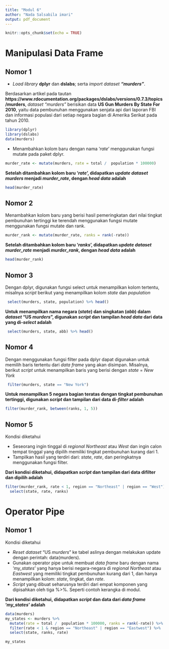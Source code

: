 ```yaml
---
title: "Modul 6"
author: "Nada Salsabila imari"
output: pdf_document
---
```


```r
knitr::opts_chunk$set(echo = TRUE)
```

# Manipulasi Data Frame
## Nomor 1

- *Load library* **dplyr** dan **dslabs**; serta *import dataset* ***"murders"***.

Berdasarkan artikel pada tautan **https://www.rdocumentation.org/packages/dslabs/versions/0.7.3/topics/murders**, *dataset "murders"* berisikan data **US Gun Murders By State For 2010**, yaitu data pembunuhan menggunakan senjata api dari laporan FBI dan informasi populasi dari setiap negara bagian di Amerika Serikat pada tahun 2010.

```r
library(dplyr)
library(dslabs)
data(murders)
```

- Menambahkan kolom baru dengan nama ‘*rate*’ menggunakan fungsi mutate pada paket dplyr.

```r
murder_rate <- mutate(murders, rate = total /  population * 100000)
```

**Setelah ditambahkan kolom baru '*rate*', didapatkan *update dataset murders* menjadi *murder_rate*, dengan *head data* adalah**

```r
head(murder_rate)
```

## Nomor 2

Menambahkan kolom baru yang berisi hasil pemeringkatan dari nilai tingkat pembunuhan tertinggi ke terendah menggunakan fungsi mutate menggunakan fungsi mutate dan rank.

```r
murder_rank <- mutate(murder_rate, ranks = rank(-rate))
```

**Setelah ditambahkan kolom baru '*ranks*', didapatkan *update dataset murder_rate* menjadi *murder_rank*, dengan *head data* adalah**

```r
head(murder_rank)
```

## Nomor 3

Dengan dplyr, digunakan fungsi select untuk menampilkan kolom tertentu, misalnya *script* berikut yang menampilkan kolom *state* dan *population*

```r
 select(murders, state, population) %>% head()
```

**Untuk menampilkan nama negara (*state*) dan singkatan (*abb*) dalam *dataset* “US *murders*”, digunakan *script* dan tampilan *head data* dari data yang di-*select* adalah**

```r
 select(murders, state, abb) %>% head()
```

## Nomor 4

Dengan menggunakan fungsi filter  pada dplyr dapat digunakan untuk memilih baris tertentu dari *data frame* yang akan disimpan. Misalnya, berikut *script* untuk menampilkan baris yang berisi dengan *state* = *New York*

```r
 filter(murders, state == "New York")
```

**Untuk menampilkan 5 negara bagian teratas dengan tingkat pembunuhan tertinggi, digunakan *script* dan tampilan dari data di-*filter* adalah**

```r
filter(murder_rank, between(ranks, 1, 5))
```

## Nomor 5

Kondisi diketahui

- Seseorang ingin tinggal di *regional Northeast* atau *West* dan ingin calon tempat tinggal yang dipilih memiliki tingkat pembunuhan kurang dari 1.
- Tampilkan hasil yang terdiri dari: *state*, *rate*, dan peringkatnya menggunakan fungsi filter.

**Dari kondisi diketahui, didapatkan *script* dan tampilan dari data difilter dan dipilih adalah** 

```r
filter(murder_rank, rate < 1, region == "Northeast" | region == "West") %>%
  select(state, rate, ranks)
```

# Operator Pipe
## Nomor 1

Kondisi diketahui

- *Reset dataset* “US *murders*” ke tabel aslinya dengan melakukan update dengan perintah: data(murders).
- Gunakan operator pipe untuk membuat *data frame* baru dengan nama ‘*my_states*’ yang hanya berisi negara-negara di *regional Northeast* atau *Eastwest* yang memiliki tingkat pembunuhan kurang dari 1, dan hanya menampilkan kolom: *state*, tingkat, dan *rate*.
- *Script* yang dibuat seharusnya terdiri dari empat komponen yang dipisahkan oleh tiga %>%. Seperti contoh kerangka di modul.

**Dari kondisi diketahui, didapatkan *script* dan data dari *data frame* '*my_states*' adalah** 

```r
data(murders)
my_states <- murders %>%
  mutate(rate = total /  population * 100000, ranks = rank(-rate)) %>%
  filter(rate < 1 & region == "Northeast" | region == "Eastwest") %>%
  select(state, ranks, rate)

my_states
```
